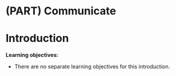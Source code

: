 # (PART) Communicate {-}

# Introduction

**Learning objectives:**

- There are no separate learning objectives for this introduction.
